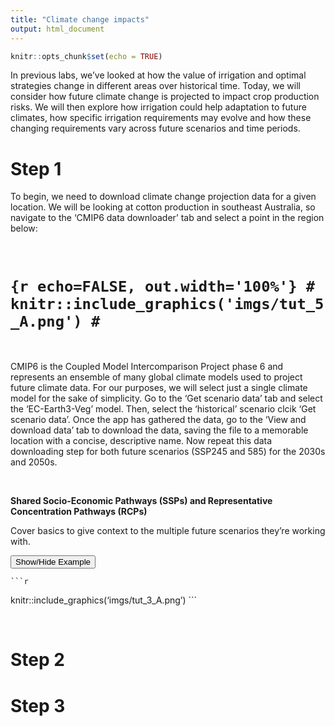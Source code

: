 ```yaml
---
title: "Climate change impacts"
output: html_document
---
```


```r
knitr::opts_chunk$set(echo = TRUE)
```

In previous labs, we've looked at how the value of irrigation and optimal strategies change in different areas over historical time. Today, we will consider how future climate change is projected to impact crop production risks. We will then explore how irrigation could help adaptation to future climates, how specific irrigation requirements may evolve and how these changing requirements vary across future scenarios and time periods. 

# Step 1
To begin, we need to download climate change projection data for a given location. We will be looking at cotton production in southeast Australia, so navigate to the 'CMIP6 data downloader' tab and select a point in the region below:

\

# ```{r echo=FALSE, out.width='100%'}
# knitr::include_graphics('imgs/tut_5_A.png')
# ```

\

CMIP6 is the Coupled Model Intercomparison Project phase 6 and represents an ensemble of many global climate models used to project future climate data. For our purposes, we will select just a single climate model for the sake of simplicity. Go to the 'Get scenario data' tab and select the 'EC-Earth3-Veg' model. Then, select the 'historical' scenario clcik 'Get scenario data'. Once the app has gathered the data, go to the 'View and download data' tab to download the data, saving the file to a memorable location with a concise, descriptive name. Now repeat this data downloading step for both future scenarios (SSP245 and 585) for the 2030s and 2050s. 

\

:::: {.infobox .info data-latex="{info}"}
**Shared Socio-Economic Pathways (SSPs) and Representative Concentration Pathways (RCPs)**

Cover basics to give context to the multiple future scenarios they're working with.

<button class="btn btn-primary" data-toggle="collapse" data-target="#BlockName"> Show/Hide Example </button>  
  <div id="BlockName" class="collapse">  
    
    ```r
  knitr::include_graphics('imgs/tut_3_A.png')
  ```
  
  </div>

::::

\

# Step 2


# Step 3

